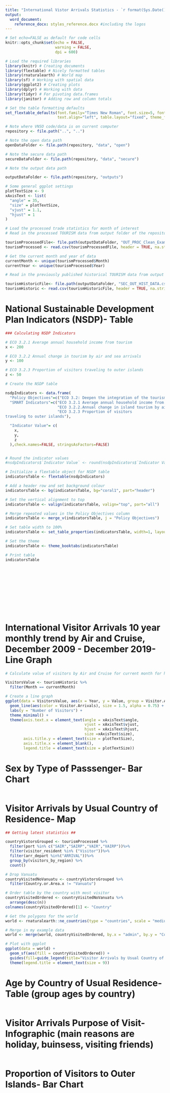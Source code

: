 ```yaml
---
title: "International Vistor Arrivals Statistics - `r format(Sys.Date(), '%B %Y')` Highlights"
output: 
  word_document: 
    reference_docx: styles_reference.docx #including the logos
---
```


```r
# Set echo=FALSE as default for code cells
knitr::opts_chunk$set(echo = FALSE, 
                      warning = FALSE,
                      dpi = 600)
```

```r
# Load the required libraries
library(knitr) # Creating documents
library(flextable) # Nicely formatted tables
library(rnaturalearth) # World map
library(sf) # Working with spatial data
library(ggplot2) # Creating plots
library(dplyr) # Working with data
library(tidyr) # For pivoting data.frames
library(janitor) # Adding row and column totals

# Set the table formatting defaults
set_flextable_defaults(font.family="Times New Roman", font.size=5, font.color="black",
                       text.align="left", table.layout="fixed", theme_fun="theme_booktabs")

# Note where VNSO code/data is on current computer
repository <- file.path("..", "..")

# Note the open data path
openDataFolder <- file.path(repository, "data", "open")

# Note the secure data path
secureDataFolder <- file.path(repository, "data", "secure")

# Note the output data path

outputDataFolder <- file.path(repository, "outputs")

# Some general ggplot settings
plotTextSize <- 9
xAxisText <- list(
  "angle" = 35,
  "size" = plotTextSize,
  "vjust" = 1.1,
  "hjust" = 1
)
```


```r

# Load the processed trade statistics for month of interest
# Read in the processed TOURISM data from output folder of the repository 

tourismProcessedFile<- file.path(outputDataFolder, "OUT_PROC_Clean_Example.csv")
tourismProcessed <- read.csv(tourismProcessedFile, header = TRUE, na.strings = c("","NA","NULL","null"))

# Get the current month and year of data
currentMonth <- unique(tourismProcessed$Month)
currentYear <- unique(tourismProcessed$Year)

# Read in the previously published historical TOURISM data from output folder of the repository 

tourismHistoricFile<- file.path(outputDataFolder, "SEC_OUT_HIST_DATA.csv")
tourismHistoric <- read.csv(tourismHistoricFile, header = TRUE, na.strings = c("","NA","NULL","null"))

```


# National Sustainable Development Plan Indicators (NSDP)- Table

```r
### Calculating NSDP Indicators

# ECO 3.2.1 Average annual household income from tourism
x <- 200

# ECO 3.2.2 Annual change in tourism by air and sea arrivals
y <- 100

# ECO 3.2.3 Proportion of visitors traveling to outer islands
z <- 50

```


```r

# Create the NSDP table

nsdpIndicators <- data.frame(
  "Policy Objectives"=c("ECO 3.2: Deepen the integration of the tourism sector into the rural economy to spread opportunities to rural communities"),
  "SMART Indicators"=c("ECO 3.2.1 Average annual household income from tourism",
                       "ECO 3.2.2.Annual change in island tourism by air and sea arrivals",
                       "ECO 3.2.3 Proportion of visitors
traveling to outer islands"),

  "Indicator Value"= c(
    x,
    y,
    z
  ),check.names=FALSE, stringsAsFactors=FALSE)


# Round the indicator values
#nsdpIndicators$`Indicator Value` <- round(nsdpIndicators$`Indicator Value`, digits = 2)

# Initialize a flextable object for NSDP table
indicatorsTable <- flextable(nsdpIndicators)

# Add a header row and set background colour
indicatorsTable <- bg(indicatorsTable, bg="coral1", part="header")

# Set the vertical alignment to top
indicatorsTable <- valign(indicatorsTable, valign="top", part="all")

# Merge repeated values in the Policy Objectives column
indicatorsTable <- merge_v(indicatorsTable, j = "Policy Objectives")

# Set table width to 100%
indicatorsTable <- set_table_properties(indicatorsTable, width=1, layout="autofit")

# Set the theme
indicatorsTable <- theme_booktabs(indicatorsTable)

# Print table
indicatorsTable
```
 
&nbsp;  
&nbsp;  
&nbsp;  
&nbsp;  
&nbsp;  
&nbsp;  
&nbsp;  
&nbsp;  


# International Visitor Arrivals 10 year monthly trend by Air and Cruise, December 2009 - December 2019- Line Graph

```r
# Calculate value of visitors by Air and Cruise for current month for historical data

VisitorsValue <- tourismHistoric %>%
  filter(Month == currentMonth)

# Create a line graph
ggplot(data = VisitorsValue, aes(x = Year, y = Value, group = Visitor.Arrivals)) +
  geom_line(aes(color = Visitor.Arrivals), size = 1.5, alpha = 0.75) +
  labs(y = "Number of Visitors") +
  theme_minimal() +
  theme(axis.text.x = element_text(angle = xAxisText$angle,
                                   vjust = xAxisText$vjust, 
                                   hjust = xAxisText$hjust, 
                                   size =xAxisText$size),
        axis.title.y = element_text(size = plotTextSize),
        axis.title.x = element_blank(),
        legend.title = element_text(size = plotTextSize))

```


# Sex by Type of Passsenger- Bar Chart

```r



```


# Visitor Arrivals by Usual Country of Residence- Map

```r

## Getting latest statistics ##

countryVistorsGrouped <- tourismProcessed %>%
  filter(port %in% c("SAIR","SAIRP","VAIR","VAIRP"))%>%
  filter(visitor_resident %in% ("Visitor"))%>%
  filter(arr_depart %in%("ARRIVAL"))%>%
  group_by(visitors_by_region) %>%
  count()

# Drop Vanuatu
countryVisitedNoVanuatu <- countryVistorsGrouped %>%
  filter(Country.or.Area.x != "Vanuatu")

# Order table by the country with most visitor
countryVisitedOrdered <- countryVisitedNoVanuatu %>%
  arrange(desc(n))
colnames(countryVisitedOrdered)[1] <- "Country"

# Get the polygons for the world
world <- rnaturalearth::ne_countries(type = "countries", scale = "medium", returnclass = "sf")

# Merge in my example data
world <- merge(world, countryVisitedOrdered, by.x = "admin", by.y = "Country", all.x = TRUE)

# Plot with ggplot
ggplot(data = world) +
  geom_sf(aes(fill = countryVisitedOrdered)) + 
  guides(fill=guide_legend(title="Visitor Arrivals by Usual Country of Residence\n(number)")) +
  theme(legend.title = element_text(size = 9))

```


# Age by Country of Usual Residence- Table (group ages by country)

```r



```


# Visitor Arrivals Purpose of Visit- Infographic (main reasons are holiday, buinsess, visiting friends)

```r



```


# Proportion of Visitors to Outer Islands- Bar Chart 

```r



```




